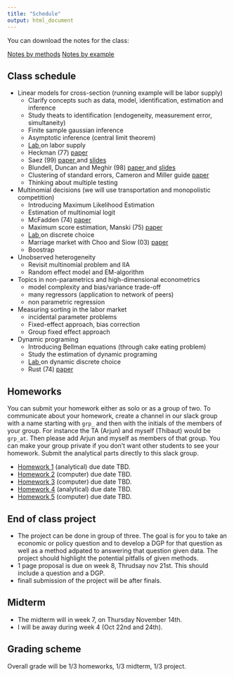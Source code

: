```yaml
---
title: "Schedule"
output: html_document
---
```


You can download the notes for the class:

<a class="btn btn-warning" href="pdf/econ-21130-notes.pdf" role="button">Notes by methods</a> <a class="btn btn-success" href="pdf/econ-21130-applied.pdf" role="button">Notes by example</a>
 
## Class schedule

  - Linear models for cross-section (running example will be labor supply)
    - Clarify concepts such as data, model, identification, estimation and inference
    - Study theats to identification  (endogeneity, measurement error, simultaneity)
    - Finite sample gaussian inference
    - Asymptotic inference (central limit theorem)
    - [Lab <i class="fa fa-external-link" aria-hidden="true"></i>](lab-labor-supply.html) on labor supply 
    - Heckman (77)  [paper <i class="fa fa-external-link" aria-hidden="true"></i>](http://www.nber.org/papers/w0172)
    - Saez (99) [paper <i class="fa fa-external-link" aria-hidden="true"></i>](https://eml.berkeley.edu/~saez/saezAEJ10bunching.pdf) and [slides <i class="fa fa-download" aria-hidden="true"></i> ](pdf/slides-laborsupply-kink-ug.pdf)
    - Blundell, Duncan and Meghir (98) [paper <i class="fa fa-external-link" aria-hidden="true"></i>](https://www.jstor.org/stable/2999575) and [slides <i class="fa fa-download" aria-hidden="true"></i> ](pdf/slides-laborsupply-bdm-ug.pdf)
    - Clustering of standard errors, Cameron and Miller guide [paper <i class="fa fa-external-link" aria-hidden="true"></i>](http://cameron.econ.ucdavis.edu/research/Cameron_Miller_JHR_2015_February.pdf)
    - Thinking about multiple testing
  - Multinomial decisions (we will use transportation and monopolistic competition)
    - Introducing Maximum Likelihood Estimation
    - Estimation of multinomial logit
    - McFadden (74) [paper <i class="fa fa-external-link" aria-hidden="true"></i>](https://www.sciencedirect.com/science/article/pii/0047272774900036)
    - Maximum score estimation, Manski (75) [paper <i class="fa fa-external-link" aria-hidden="true"></i>](https://www.sciencedirect.com/science/article/pii/0304407675900329)
    - [Lab <i class="fa fa-external-link" aria-hidden="true"></i>](lab-labor-supply.html) on discrete choice 
    - Marriage market with Choo and Siow (03) [paper <i class="fa fa-external-link" aria-hidden="true"></i>](http://homes.chass.utoronto.ca/~siow/papers/who_marries_whom.pdf)
    - Boostrap
  - Unobserved heterogeneity
    - Revisit multinomial problem and IIA 
    - Random effect model and EM-algorithm
  - Topics in non-parametrics and high-dimensional econometrics
    - model complexity and bias/variance trade-off
    - many regressors (application to network of peers)
    - non parametric regression
  - Measuring sorting in the labor market
    - incidental parameter problems
    - Fixed-effect approach, bias correction
    - Group fixed effect approach
  - Dynamic programing 
    - Introducing Bellman equations (through cake eating problem)
    - Study the estimation of dynamic programing 
    - [Lab <i class="fa fa-external-link" aria-hidden="true"></i>](lab-labor-supply.html) on dynamic discrete choice 
    - Rust (74) [paper <i class="fa fa-external-link" aria-hidden="true"></i>](http://people.hss.caltech.edu/~mshum/stats/rust.pdf)

## Homeworks

You can submit your homework either as solo or as a group of two. To communicate about your homework, create a channel in our slack group with a name starting with `grp_` and then with the initials of the members of your group. For instance the TA (Arjun) and myself (Thibaut) would be `grp_at`. Then please add Arjun and myself as members of that group. You can make your group private if you don't want other students to see your homework. Submit the analytical parts directly to this slack group.

<!-- To submit your answers to computational homeworks. Please create a `git` repository (you can make it private), and add the RA and myself as contributor (in the case of private), or just share the URL with us if you choose to make the repo public. You can create your repository on [github](http://github.com) or [bitbucket](htpp://bitbucket.org), your choice! -->

 - [Homework 1](pdf/hw1_w18.pdf) (analytical) due date TBD. 
 - [Homework 2](hw-lsupply.html) (computer) due date TBD. 
 - [Homework 3](hw-inference.html) (computer) due date TBD. 
 - [Homework 4](pdf/hw4_w18.pdf) (analytical) due date TBD. 
 - [Homework 5](hw-hetero.html) (computer) due date TBD. 
 
## End of class project

 - The project can be done in group of three. The goal is for you to take an economic or policy question and to develop a DGP for that question as well as a method adpated to answering that question given data. The project should highlight the potential pitfalls of given methods. 
 - 1 page proposal is due on week 8, Thrudsay nov 21st. This should include a question and a DGP.
 - finall submission of the project will be after finals.

## Midterm

 - The <span class="label label-warning">midterm</span> will in week 7, on Thursday November 14th.
 - I will be away during week 4 (Oct 22nd and 24th).

## Grading scheme

Overall grade will be 1/3 homeworks, 1/3 midterm, 1/3 project.


